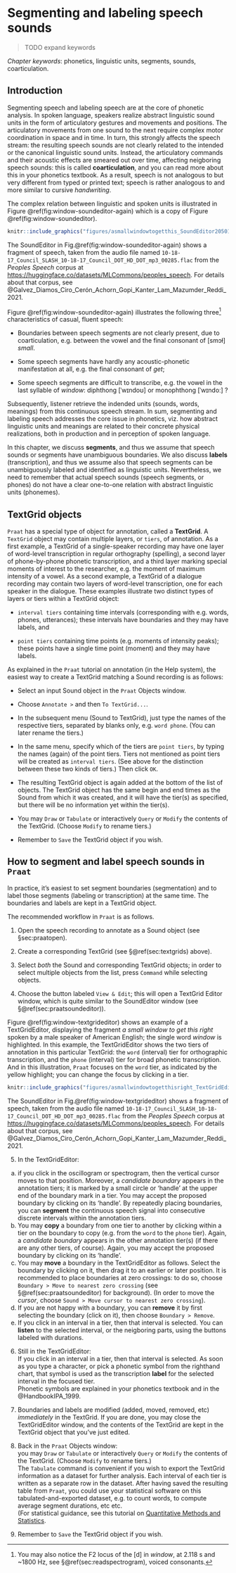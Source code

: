 # Segmenting and labeling speech sounds {#ch-segmentinglabeling}

> TODO expand keywords

*Chapter keywords*: phonetics, linguistic units, segments, sounds, coarticulation.  

## Introduction {#sec:coarticulation-intro}

Segmenting speech and labeling speech are at the core of phonetic analysis. In spoken language, speakers realize abstract linguistic sound units in the form of articulatory gestures and movements and positions. The articulatory movements from one sound to the next require complex motor coordination in space and in time. In turn, this strongly affects the speech stream: the resulting speech sounds are not clearly related to the intended or the canonical linguistic sound units. Instead, the articulatory commands and their acoustic effects are smeared out over time, affecting neigboring speech sounds: this is called **coarticulation**, and you can read more about this in your phonetics textbook. As a result, speech is not analogous to but very different from typed or printed text; speech is rather analogous to and more similar to cursive *handwriting*. 

The complex relation between linguistic and spoken units is illustrated in Figure \@ref(fig:window-soundeditor-again) which is a copy of Figure \@ref(fig:window-soundeditor). 

```r
knitr::include_graphics("figures/asmallwindowtogetthis_SoundEditor2050124.png")
```

::: {#box-windowsfile-details .smallprintbox}

The SoundEditor in Fig.\@ref(fig:window-soundeditor-again) shows a fragment of speech, taken from the audio file named  `10-18-17_Council_SLASH_10-18-17_Council_DOT_HD_DOT_mp3_00285.flac` from the *Peoples Speech* corpus at <https://huggingface.co/datasets/MLCommons/peoples_speech>. For details about that corpus, see @Galvez_Diamos_Ciro_Cerón_Achorn_Gopi_Kanter_Lam_Mazumder_Reddi_2021.

:::

Figure \@ref(fig:window-soundeditor-again) illustrates the following three^[You may also notice the F2 locus of the [d] in *window*, at 2.118 s and ~1800 Hz, see §\@ref(sec:readspectrogram), voiced consonants.] characteristics of casual, fluent speech:

* Boundaries between speech segments are not clearly present, due to coarticulation, e.g. between the vowel and the final consonant of [smɔɫ] *small*.

* Some speech segments have hardly any acoustic-phonetic manifestation at all, e.g. the final consonant of *get*;

* Some speech segments are difficult to transcribe, e.g. the vowel in the last syllable of *window*: diphthong [ˈwɪndoʊ] or monophthong [ˈwɪndoː] ?

Subsequently, listener retrieve the indended units (sounds, words, meanings) from this continuous speech stream. In sum, segmenting and labeling speech addresses the core issue in phonetics, viz. how abstract linguistic units and meanings are related to their concrete physical realizations, both in production and in perception of spoken language. 

In this chapter, we discuss **segments**, and thus we assume that speech sounds or segments have unambiguous boundaries. We also discuss **labels** (transcription), and thus we assume also that speech segments can be unambiguously labeled and identified as linguistic units. Nevertheless, we need to remember that actual speech sounds (speech segments, or phones) do not have a clear one-to-one relation with abstract linguistic units (phonemes). 

::: {#box-praattextgrid .praatbox}

## TextGrid objects {#sec:textgrids}

`Praat` has a special type of object for annotation, called a **TextGrid**. A `TextGrid` object may contain multiple layers, or `tiers`, of annotation. As a first example, a TextGrid of a single-speaker recording may have one layer of word-level transcription in regular orthography (spelling), a second layer of phone-by-phone phonetic transcription, and a third layer marking special moments of interest to the researcher, e.g. the moment of maximum intensity of a vowel. As a second example, a TextGrid of a dialogue recording may contain two layers of word-level transcription, one for each speaker in the dialogue. These examples illustrate two distinct types of layers or tiers within a TextGrid object:

- `interval tiers` containing time intervals (corresponding with e.g. words, phones, utterances); these intervals have boundaries and they may have labels, and 

- `point tiers` containing time points (e.g. moments of intensity peaks); these points have a single time point (moment) and they may have labels. 

As explained in the `Praat` tutorial on annotation (in the Help system), the easiest way to create a TextGrid matching a Sound recording is as follows:

- Select an input Sound object in the `Praat` Objects window. 
- Choose `Annotate >` and then `To TextGrid...`.  

- In the subsequent menu (Sound to TextGrid), just type the names of the respective tiers, separated by blanks only, e.g. `word phone`. (You can later rename the tiers.) 

- In the same menu, specify which of the tiers are `point tiers`, by typing the names (again) of the point tiers. Tiers not mentioned as point tiers will be created as `interval tiers`. (See above for the distinction between these two kinds of tiers.) Then click `OK`.

- The resulting TextGrid object is again added at the bottom of the list of objects. The TextGrid object has the same begin and end times as the Sound from which it was created, and it will have the tier(s) as specified, but there will be no information yet within the tier(s). 

- You may `Draw` or `Tabulate` or interactively `Query` or `Modify` the contents of the TextGrid. (Choose `Modify` to rename tiers.)

- Remember to `Save` the TextGrid object if you wish. 
:::

## How to segment and label speech sounds in `Praat`

In practice, it's easiest to set segment boundaries (segmentation) and to label those segments (labeling or transcription) at the same time. The boundaries and labels are kept in a TextGrid object. 

::: {#box-praattextgrideditor .praatbox}

The recommended workflow in `Praat` is as follows.

(1) Open the speech recording to annotate as a Sound object (see §sec:praatopen).

(2) Create a corresponding TextGrid (see  §\@ref(sec:textgrids) above).

(3) Select *both* the Sound and corresponding TextGrid objects; in order to select multiple objects from the list, press `Command` while selecting objects.

(4) Choose the button labeled `View & Edit`; this will open a TextGrid Editor window, which is quite similar to the SoundEditor window (see  §\@ref(sec:praatsoundeditor)).

Figure \@ref(fig:window-textgrideditor) shows an example of a TextGridEditor, displaying the fragment *a small window to get this right* spoken by a male speaker of American English; the single word *window* is highlighted. 
In this example, the TextGridEditor shows the two tiers of annotation in this particular TextGrid: the `word` (interval) tier for orthographic transcription, and the `phone` (interval) tier for broad phonetic transcription. And in this illustration, `Praat` focuses on the `word` tier, as indicated by the yellow highlight; you can change the focus by clicking in a tier. 

```r
knitr::include_graphics("figures/asmallwindowtogetthisright_TextGridEditor20250130.png")
```

::: {#box-windowsfile-details-3 .smallprintbox}

The SoundEditor in Fig.\@ref(fig:window-textgrideditor) shows a fragment of speech, taken from the audio file named  `10-18-17_Council_SLASH_10-18-17_Council_DOT_HD_DOT_mp3_00285.flac` from the *Peoples Speech* corpus at <https://huggingface.co/datasets/MLCommons/peoples_speech>. For details about that corpus, see @Galvez_Diamos_Ciro_Cerón_Achorn_Gopi_Kanter_Lam_Mazumder_Reddi_2021.

:::

(5) In the TextGridEditor: \
(a) if you click in the oscillogram or spectrogram, then the vertical cursor moves to that position. Moreover, a *candidate boundary* appears in the annotation tiers; it is marked by a small circle or 'handle' at the upper end of the boundary mark in a tier. You may accept the proposed boundary by clicking on its 'handle'. By repeatedly placing boundaries, you can **segment** the continuous speech signal into consecutive discrete intervals within the annotation tiers. \
(b) You may **copy** a boundary from one tier to another by clicking within a tier on the boundary to copy (e.g. from the `word` to the `phone` tier). Again, a *candidate boundary* appears in the other annotation tier(s) (if there are any other tiers, of course). Again, you may accept the proposed boundary by clicking on its 'handle'.\
(c) You may **move** a boundary in the TextGridEditor as follows. Select the boundary by clicking on it, then drag it to an earlier or later position. It is recommended to place boundaries at zero crossings: to do so, choose `Boundary > Move to nearest zero crossing` (see §\@ref(sec:praatsoundeditor) for background). (In order to move the *cursor*, choose `Sound > Move cursor to nearest zero crossing`).\
(d) If you are not happy with a boundary, you can **remove** it by first selecting the boundary (click on it), then choose `Boundary > Remove`.\
(e) If you click in an interval in a tier, then that interval is selected. You can **listen** to the selected interval, or the neigboring parts, using the buttons labeled with durations. 

(6) Still in the TextGridEditor:\
If you click in an interval in a tier, then that interval is selected. As soon as you type a character, or pick a phonetic symbol from the righthand chart, that symbol is used as the transcription **label** for the selected interval in the focused tier.\
Phonetic symbols are explained in your phonetics textbook and in the @HandbookIPA_1999. 

(7) Boundaries and labels are modified (added, moved, removed, etc) *immediately* in the TextGrid. If you are done, you may close the TextGridEditor window, and the contents of the TextGrid are kept in the TextGrid object that you've just edited. 

(8) Back in the `Praat` Objects window:\
you may `Draw` or `Tabulate` or interactively `Query` or `Modify` the contents of the TextGrid. (Choose `Modify` to rename tiers.)\
The `Tabulate` command is convenient if you wish to export the TextGrid information as a dataset for further analysis. Each interval of each tier is written as a separate row in the dataset. After having saved the resulting table from `Praat`, you could use your statistical software on this tabulated-and-exported dataset, e.g. to count words, to compute average segment durations, etc etc.\
(For statistical guidance, see this tutorial on [Quantitative Methods and Statistics](https://hugoquene.github.io/QMS-EN/).

(9) Remember to `Save` the TextGrid object if you wish. 

:::
